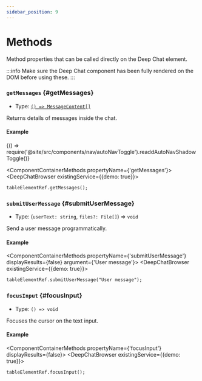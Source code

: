 ```yaml
---
sidebar_position: 9
---
```


# Methods

Method properties that can be called directly on the Deep Chat element.

:::info
Make sure the Deep Chat component has been fully rendered on the DOM before using these.
:::

### `getMessages` {#getMessages}

- Type: [`() => MessageContent[]`](./messages#MessageContent)

Returns details of messages inside the chat.

#### Example


<BrowserOnly>{() => require('@site/src/components/nav/autoNavToggle').readdAutoNavShadowToggle()}</BrowserOnly>

<ComponentContainerMethods propertyName={'getMessages'}>
  <DeepChatBrowser existingService={{demo: true}}></DeepChatBrowser>
</ComponentContainerMethods>

<Tabs>
<TabItem value="js" label="Code">

```html
tableElementRef.getMessages();
```

</TabItem>
</Tabs>

<LineBreak></LineBreak>

### `submitUserMessage` {#submitUserMessage}

- Type: (`userText: string`, `files?: File[]`) => `void`

Send a user message programmatically.

#### Example

<ComponentContainerMethods propertyName={'submitUserMessage'} displayResults={false} argument={'User message'}>
  <DeepChatBrowser existingService={{demo: true}}></DeepChatBrowser>
</ComponentContainerMethods>

<Tabs>
<TabItem value="js" label="Code">

```html
tableElementRef.submitUserMessage("User message");
```

</TabItem>
</Tabs>

<LineBreak></LineBreak>

### `focusInput` {#focusInput}

- Type: `() => void`

Focuses the cursor on the text input.

#### Example

<ComponentContainerMethods propertyName={'focusInput'} displayResults={false}>
  <DeepChatBrowser existingService={{demo: true}}></DeepChatBrowser>
</ComponentContainerMethods>

<Tabs>
<TabItem value="js" label="Code">

```html
tableElementRef.focusInput();
```

</TabItem>
</Tabs>

<LineBreak></LineBreak>
